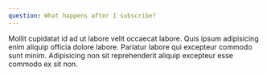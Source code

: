 ```yaml
---
question: What happens after I subscribe?
---
```


Mollit cupidatat id ad ut labore velit occaecat labore. Quis ipsum
adipisicing enim aliquip officia dolore labore. Pariatur labore qui
excepteur commodo sunt minim. Adipisicing non sit reprehenderit aliquip
excepteur esse commodo ex sit non.
